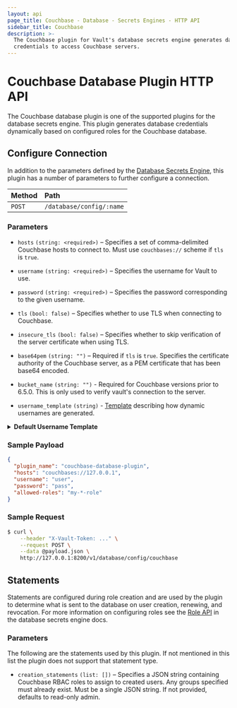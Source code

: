 ```yaml
---
layout: api
page_title: Couchbase - Database - Secrets Engines - HTTP API
sidebar_title: Couchbase
description: >-
  The Couchbase plugin for Vault's database secrets engine generates database
  credentials to access Couchbase servers.
---
```


# Couchbase Database Plugin HTTP API

The Couchbase database plugin is one of the supported plugins for the database
secrets engine. This plugin generates database credentials dynamically based on
configured roles for the Couchbase database.

## Configure Connection

In addition to the parameters defined by the [Database
Secrets Engine](/vault/api-docs/secret/databases#configure-connection), this plugin
has a number of parameters to further configure a connection.

| Method | Path                     |
| :----- | :----------------------- |
| `POST` | `/database/config/:name` |

### Parameters

- `hosts` `(string: <required>)` – Specifies a set of comma-delimited Couchbase
  hosts to connect to. Must use `couchbases://` scheme if `tls` is `true`.

- `username` `(string: <required>)` – Specifies the username for Vault to use.

- `password` `(string: <required>)` – Specifies the password corresponding to
  the given username.

- `tls` `(bool: false)` – Specifies whether to use TLS when connecting to
  Couchbase.

- `insecure_tls` `(bool: false)` – Specifies whether to skip verification of the
  server certificate when using TLS.

- `base64pem` `(string: "")` – Required if `tls` is `true`. Specifies the
  certificate authority of the Couchbase server, as a PEM certificate that has
  been base64 encoded.

- `bucket_name` `(string: "")` - Required for Couchbase versions prior to 6.5.0. This
  is only used to verify vault's connection to the server.

- `username_template` `(string)` - [Template](/vault/docs/concepts/username-templating) describing how
  dynamic usernames are generated.

<details>
<summary><b>Default Username Template</b></summary>

```
V_{{.DisplayName | uppercase | truncate 64}}_{{.RoleName | uppercase | truncate 64}}_{{random 20 | uppercase}}_{{unix_time}}
```

<details>
  <summary><b>Example Usernames:</b></summary>

  | Example       |                                                      |
  | ------------- | ---------------------------------------------------- |
  | `DisplayName` | `token`                                              |
  | `RoleName`    | `myrolename`                                         |
  | Username      | `V_TOKEN_MYROLENAME_USZT1N4CYHAL4M0XTGX3_1614294836` |

  | Example       |                                                                                |
  | ------------- | ------------------------------------------------------------------------------ |
  | `DisplayName` | `amuchlonger_dispname`                                                         |
  | `RoleName`    | `role-name-with-dashes`                                                        |
  | Username      | `V_AMUCHLONGER_DISPNAME_ROLE-NAME-WITH-DASHES_S0T9XB0JSAB9NQZ7YJ40_1614294836` |

</details>
</details>

### Sample Payload

```json
{
  "plugin_name": "couchbase-database-plugin",
  "hosts": "couchbases://127.0.0.1",
  "username": "user",
  "password": "pass",
  "allowed-roles": "my-*-role"
}
```

### Sample Request

```bash
$ curl \
    --header "X-Vault-Token: ..." \
    --request POST \
    --data @payload.json \
    http://127.0.0.1:8200/v1/database/config/couchbase
```

## Statements

Statements are configured during role creation and are used by the plugin to
determine what is sent to the database on user creation, renewing, and
revocation. For more information on configuring roles see the [Role
API](/vault/api-docs/secret/databases#create-role) in the database secrets engine docs.

### Parameters

The following are the statements used by this plugin. If not mentioned in this
list the plugin does not support that statement type.

- `creation_statements` `(list: [])` – Specifies a JSON string containing
  Couchbase RBAC roles to assign to created users. Any groups specified must
  already exist. Must be a single JSON string. If not provided, defaults to
  read-only admin.
